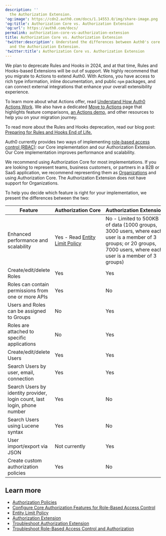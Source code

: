 ```yaml
---
description: ''
  the Authorization Extension.
'og:image': https://cdn2.auth0.com/docs/1.14553.0/img/share-image.png
'og:title': Authorization Core vs. Authorization Extension
'og:url': https://auth0.com/docs/
permalink: authorization-core-vs-authorization-extension
title: Authorization Core vs. Authorization Extension
'twitter:description': Understand the differences between Auth0's core RBAC release
  and the Authorization Extension.
'twitter:title': Authorization Core vs. Authorization Extension
---
```

<Warning>

We plan to deprecate Rules and Hooks in 2024, and at that time, Rules and Hooks-based Extensions will be out of support. We highly recommend that you migrate to Actions to extend Auth0. With Actions, you have access to rich type information, inline documentation, and public `npm` packages, and can connect external integrations that enhance your overall extensibility experience.

To learn more about what Actions offer, read [Understand How Auth0 Actions Work](/docs/customize/actions/actions-overview). We also have a dedicated [Move to Actions](https://auth0.com/extensibility/movetoactions) page that highlights feature comparisons, [an Actions demo](https://www.youtube.com/watch?v=UesFSY1klrI), and other resources to help you on your migration journey.

To read more about the Rules and Hooks deprecation, read our blog post: [Preparing for Rules and Hooks End of Life.](https://auth0.com/blog/preparing-for-rules-and-hooks-end-of-life/)

</Warning>

Auth0 currently provides two ways of implementing [role-based access control (RBAC)](/docs/manage-users/access-control/rbac): our Core implementation and our Authorization Extension. Our Core implementation improves performance and scalability.

We recommend using Authorization Core for most implementations. If you are looking to represent teams, business customers, or partners in a B2B or SaaS application, we recommend representing them as [Organizations](/docs/manage-users/organizations/organizations-overview) and using Authorization Core. The Authorization Extension does not have support for Organizations.

To help you decide which feature is right for your implementation, we present the differences between the two:

| Feature | Authorization Core | Authorization Extension |
| --- | --- | --- |
| Enhanced performance and scalability | Yes - Read [Entity Limit Policy](/docs/troubleshoot/customer-support/operational-policies/entity-limit-policy) | No - Limited to 500KB of data (1000 groups, 3000 users, where each user is a member of 3 groups; or 20 groups, 7000 users, where each user is a member of 3 groups) |
| Create/edit/delete Roles | Yes | Yes |
| Roles can contain permissions from one or more APIs | Yes | No |
| Users and Roles can be assigned to Groups | No | Yes |
| Roles are attached to specific applications | No | Yes |
| Create/edit/delete Users | Yes | Yes |
| Search Users by user, email, connection | Yes | Yes |
| Search Users by identity provider, login count, last login, phone number | Yes | No |
| Search Users using Lucene syntax | Yes | No |
| User import/export via JSON | Not currently | Yes |
| Create custom authorization policies | Yes | No |

## Learn more

* [Authorization Policies](/docs/manage-users/access-control/authorization-policies)
* [Configure Core Authorization Features for Role-Based Access Control](/docs/manage-users/access-control/configure-core-rbac)
* [Entity Limit Policy](/docs/troubleshoot/customer-support/operational-policies/entity-limit-policy)
* [Authorization Extension](/docs/customize/extensions/authorization-extension)
* [Troubleshoot Authorization Extension](/docs/troubleshoot/authentication-issues/troubleshoot-authorization-extension)
* [Troubleshoot Role-Based Access Control and Authorization](/docs/troubleshoot/authentication-issues/troubleshoot-rbac-authorization)